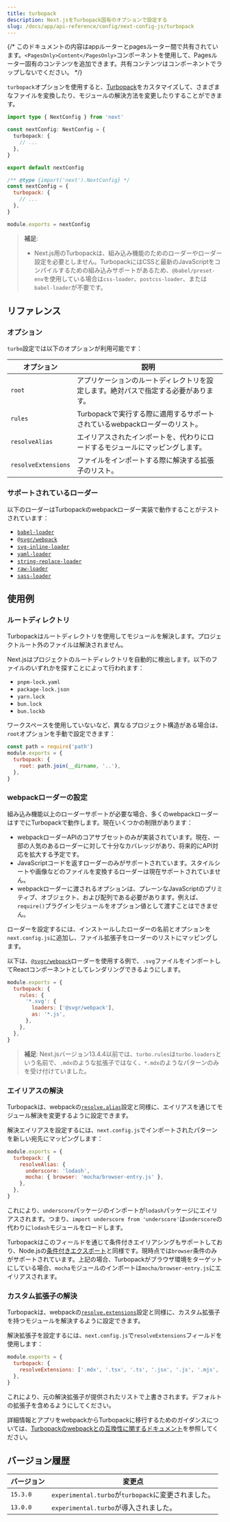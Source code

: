 ```yaml
---
title: turbopack
description: Next.jsをTurbopack固有のオプションで設定する
slug: /docs/app/api-reference/config/next-config-js/turbopack
---
```


{/* このドキュメントの内容はappルーターとpagesルーター間で共有されています。`<PagesOnly>Content</PagesOnly>`コンポーネントを使用して、Pagesルーター固有のコンテンツを追加できます。共有コンテンツはコンポーネントでラップしないでください。 */}

`turbopack`オプションを使用すると、[Turbopack](/docs/app/api-reference/turbopack)をカスタマイズして、さまざまなファイルを変換したり、モジュールの解決方法を変更したりすることができます。

```ts filename="next.config.ts" switcher
import type { NextConfig } from 'next'

const nextConfig: NextConfig = {
  turbopack: {
    // ...
  },
}

export default nextConfig
```

```js filename="next.config.js" switcher
/** @type {import('next').NextConfig} */
const nextConfig = {
  turbopack: {
    // ...
  },
}

module.exports = nextConfig
```

> **補足**:
>
> - Next.js用のTurbopackは、組み込み機能のためのローダーやローダー設定を必要としません。TurbopackにはCSSと最新のJavaScriptをコンパイルするための組み込みサポートがあるため、`@babel/preset-env`を使用している場合は`css-loader`、`postcss-loader`、または`babel-loader`が不要です。

## リファレンス

### オプション

`turbo`設定では以下のオプションが利用可能です：

| オプション | 説明 |
| ------------------- | ----------------------------------------------------------------------- |
| `root` | アプリケーションのルートディレクトリを設定します。絶対パスで指定する必要があります。 |
| `rules` | Turbopackで実行する際に適用するサポートされているwebpackローダーのリスト。 |
| `resolveAlias` | エイリアスされたインポートを、代わりにロードするモジュールにマッピングします。 |
| `resolveExtensions` | ファイルをインポートする際に解決する拡張子のリスト。 |

### サポートされているローダー

以下のローダーはTurbopackのwebpackローダー実装で動作することがテストされています：

- [`babel-loader`](https://www.npmjs.com/package/babel-loader)
- [`@svgr/webpack`](https://www.npmjs.com/package/@svgr/webpack)
- [`svg-inline-loader`](https://www.npmjs.com/package/svg-inline-loader)
- [`yaml-loader`](https://www.npmjs.com/package/yaml-loader)
- [`string-replace-loader`](https://www.npmjs.com/package/string-replace-loader)
- [`raw-loader`](https://www.npmjs.com/package/raw-loader)
- [`sass-loader`](https://www.npmjs.com/package/sass-loader)

## 使用例

### ルートディレクトリ

Turbopackはルートディレクトリを使用してモジュールを解決します。プロジェクトルート外のファイルは解決されません。

Next.jsはプロジェクトのルートディレクトリを自動的に検出します。以下のファイルのいずれかを探すことによって行われます：

- `pnpm-lock.yaml`
- `package-lock.json`
- `yarn.lock`
- `bun.lock`
- `bun.lockb`

ワークスペースを使用していないなど、異なるプロジェクト構造がある場合は、`root`オプションを手動で設定できます：

```js filename="next.config.js"
const path = require('path')
module.exports = {
  turbopack: {
    root: path.join(__dirname, '..'),
  },
}
```

### webpackローダーの設定

組み込み機能以上のローダーサポートが必要な場合、多くのwebpackローダーはすでにTurbopackで動作します。現在いくつかの制限があります：

- webpackローダーAPIのコアサブセットのみが実装されています。現在、一部の人気のあるローダーに対して十分なカバレッジがあり、将来的にAPI対応を拡大する予定です。
- JavaScriptコードを返すローダーのみがサポートされています。スタイルシートや画像などのファイルを変換するローダーは現在サポートされていません。
- webpackローダーに渡されるオプションは、プレーンなJavaScriptのプリミティブ、オブジェクト、および配列である必要があります。例えば、`require()`プラグインモジュールをオプション値として渡すことはできません。

ローダーを設定するには、インストールしたローダーの名前とオプションを`next.config.js`に追加し、ファイル拡張子をローダーのリストにマッピングします。

以下は、[`@svgr/webpack`](https://www.npmjs.com/package/@svgr/webpack)ローダーを使用する例で、`.svg`ファイルをインポートしてReactコンポーネントとしてレンダリングできるようにします。

```js filename="next.config.js"
module.exports = {
  turbopack: {
    rules: {
      '*.svg': {
        loaders: ['@svgr/webpack'],
        as: '*.js',
      },
    },
  },
}
```

> **補足**: Next.jsバージョン13.4.4以前では、`turbo.rules`は`turbo.loaders`という名前で、`.mdx`のような拡張子ではなく、`*.mdx`のようなパターンのみを受け付けていました。

### エイリアスの解決

Turbopackは、webpackの[`resolve.alias`](https://webpack.js.org/configuration/resolve/#resolvealias)設定と同様に、エイリアスを通じてモジュール解決を変更するように設定できます。

解決エイリアスを設定するには、`next.config.js`でインポートされたパターンを新しい宛先にマッピングします：

```js filename="next.config.js"
module.exports = {
  turbopack: {
    resolveAlias: {
      underscore: 'lodash',
      mocha: { browser: 'mocha/browser-entry.js' },
    },
  },
}
```

これにより、`underscore`パッケージのインポートが`lodash`パッケージにエイリアスされます。つまり、`import underscore from 'underscore'`は`underscore`の代わりに`lodash`モジュールをロードします。

Turbopackはこのフィールドを通じて条件付きエイリアシングもサポートしており、Node.jsの[条件付きエクスポート](https://nodejs.org/docs/latest-v18.x/api/packages.html#conditional-exports)と同様です。現時点では`browser`条件のみがサポートされています。上記の場合、Turbopackがブラウザ環境をターゲットにしている場合、`mocha`モジュールのインポートは`mocha/browser-entry.js`にエイリアスされます。

### カスタム拡張子の解決

Turbopackは、webpackの[`resolve.extensions`](https://webpack.js.org/configuration/resolve/#resolveextensions)設定と同様に、カスタム拡張子を持つモジュールを解決するように設定できます。

解決拡張子を設定するには、`next.config.js`で`resolveExtensions`フィールドを使用します：

```js filename="next.config.js"
module.exports = {
  turbopack: {
    resolveExtensions: ['.mdx', '.tsx', '.ts', '.jsx', '.js', '.mjs', '.json'],
  },
}
```

これにより、元の解決拡張子が提供されたリストで上書きされます。デフォルトの拡張子を含めるようにしてください。

詳細情報とアプリをwebpackからTurbopackに移行するためのガイダンスについては、[Turbopackのwebpackとの互換性に関するドキュメント](https://turbo.build/pack/docs/migrating-from-webpack)を参照してください。

## バージョン履歴

| バージョン | 変更点 |
| -------- | ----------------------------------------------- |
| `15.3.0` | `experimental.turbo`が`turbopack`に変更されました。 |
| `13.0.0` | `experimental.turbo`が導入されました。 |
